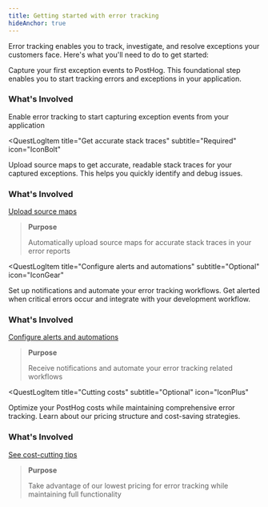 ```yaml
---
title: Getting started with error tracking
hideAnchor: true
---
```



Error tracking enables you to track, investigate, and resolve exceptions your customers face. Here's what you'll need to do to get started:

<QuestLog>
<QuestLogItem 
    title="Capture your first exception"
    subtitle="Required"
    icon="IconBox"
>

  Capture your first exception events to PostHog. This foundational step enables you to start tracking errors and exceptions in your application.

  ### What's Involved
  <InstallationPlatforms />

  <CalloutBox type="info" icon="IconInfo" title="Purpose">
    Enable error tracking to start capturing exception events from your application
  </CalloutBox>

</QuestLogItem>

<QuestLogItem 
  title="Get accurate stack traces"
  subtitle="Required"
  icon="IconBolt"
>

Upload source maps to get accurate, readable stack traces for your captured exceptions. This helps you quickly identify and debug issues.

<ProductScreenshot
    imageLight="https://res.cloudinary.com/dmukukwp6/image/upload/Screenshot_2025_01_30_at_09_48_09_63dd3c5241.png"
    imageDark="https://res.cloudinary.com/dmukukwp6/image/upload/Screenshot_2025_01_30_at_09_48_39_1030eea240.png"
    alt="Stack traces example"
    classes="rounded"
/>

### What's Involved

[Upload source maps](#upload-source-maps)

> **Purpose**
> 
> Automatically upload source maps for accurate stack traces in your error reports


</QuestLogItem>

<QuestLogItem 
  title="Configure alerts and automations"
  subtitle="Optional"
  icon="IconGear"
>

  Set up notifications and automate your error tracking workflows. Get alerted when critical errors occur and integrate with your development workflow.

  ### What's Involved

  [Configure alerts and automations](#configure-alerts)

  > **Purpose**
  > 
  > Receive notifications and automate your error tracking related workflows

</QuestLogItem>

<QuestLogItem 
  title="Cutting costs"
  subtitle="Optional"
  icon="IconPlus"
>

  Optimize your PostHog costs while maintaining comprehensive error tracking. Learn about our pricing structure and cost-saving strategies.

  ### What's Involved

  [See cost-cutting tips](#cutting-costs)

  > **Purpose**
  > 
  > Take advantage of our lowest pricing for error tracking while maintaining full functionality

</QuestLogItem>
</QuestLog>
